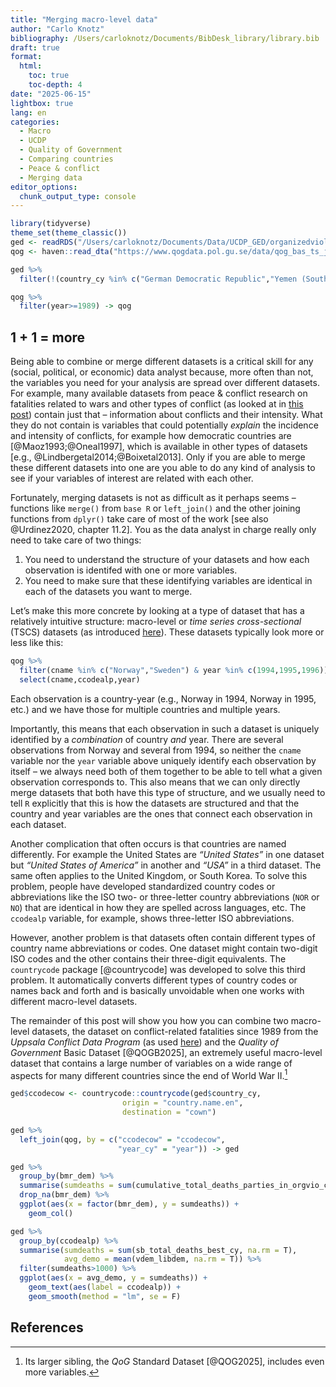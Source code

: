 ```yaml
---
title: "Merging macro-level data"
author: "Carlo Knotz"
bibliography: /Users/carloknotz/Documents/BibDesk_library/library.bib
draft: true
format:
  html:
    toc: true
    toc-depth: 4
date: "2025-06-15"
lightbox: true
lang: en
categories:
  - Macro
  - UCDP
  - Quality of Government
  - Comparing countries
  - Peace & conflict
  - Merging data
editor_options: 
  chunk_output_type: console
---
```


```r
library(tidyverse)
theme_set(theme_classic())
ged <- readRDS("/Users/carloknotz/Documents/Data/UCDP_GED/organizedviolencecy_v25_1.rds")
qog <- haven::read_dta("https://www.qogdata.pol.gu.se/data/qog_bas_ts_jan25.dta")

ged %>% 
  filter(!(country_cy %in% c("German Democratic Republic","Yemen (South Yemen)","Czechoslovakia"))) -> ged

qog %>% 
  filter(year>=1989) -> qog
```

## 1 + 1 = more

Being able to combine or merge different datasets is a critical skill for any (social, political, or economic) data analyst because, more often than not, the variables you need for your analysis are spread over different datasets. For example, many available datasets from peace & conflict research on fatalities related to wars and other types of conflict (as looked at in [this post](https://cknotz.github.io/getstuffdone_blog/posts/conflict/)) contain just that -- information about conflicts and their intensity. What they do not contain is variables that could potentially *explain* the incidence and intensity of conflicts, for example how democratic countries are [@Maoz1993;@Oneal1997], which is available in other types of datasets [e.g., @Lindbergetal2014;@Boixetal2013]. Only if you are able to merge these different datasets into one are you able to do any kind of analysis to see if your variables of interest are related with each other.

Fortunately, merging datasets is not as difficult as it perhaps seems -- functions like `merge()` from `base R` or `left_join()` and the other joining functions from `dplyr()` take care of most of the work [see also @Urdinez2020, chapter 11.2]. You as the data analyst in charge really only need to take care of two things:

1. You need to understand the structure of your datasets and how each observation is identifed with one or more variables.
2. You need to make sure that these identifying variables are identical in each of the datasets you want to merge.

Let's make this more concrete by looking at a type of dataset that has a relatively intuitive structure: macro-level or *time series cross-sectional* (TSCS) datasets (as introduced [here](https://cknotz.github.io/getstuffdone_blog/posts/compa_countries/)). These datasets typically look more or less like this:
```r
qog %>% 
  filter(cname %in% c("Norway","Sweden") & year %in% c(1994,1995,1996)) %>% 
  select(cname,ccodealp,year)
```

Each observation is a country-year (e.g., Norway in 1994, Norway in 1995, etc.) and we have those for multiple countries and multiple years. 

Importantly, this means that each observation in such a dataset is uniquely identified by a *combination* of country *and* year. There are several observations from Norway and several from 1994, so neither the `cname` variable nor the `year` variable above uniquely identify each observation by itself -- we always need both of them together to be able to tell what a given observation corresponds to. This also means that we can only directly merge datasets that both have this type of structure, and we usually need to tell `R` explicitly that this is how the datasets are structured and that the country and year variables are the ones that connect each observation in each dataset.

Another complication that often occurs is that countries are named differently. For example the United States are *"United States"* in one dataset but *"United States of America"* in another and *"USA"* in a third dataset. The same often applies to the United Kingdom, or South Korea. To solve this problem, people have developed standardized country codes or abbreviations like the ISO two- or three-letter country abbreviations (`NOR` or `NO`) that are identical in how they are spelled across languages, etc. The `ccodealp` variable, for example, shows three-letter ISO abbreviations. 

However, another problem is that datasets often contain different types of country name abbreviations or codes. One dataset might contain two-digit ISO codes and the other contains their three-digit equivalents. The `countrycode` package [@countrycode] was developed to solve this third problem. It automatically converts different types of country codes or names back and forth and is basically unvoidable when one works with different macro-level datasets.

The remainder of this post will show you how you can combine two macro-level datasets, the dataset on conflict-related fatalities since 1989 from the *Uppsala Conflict Data Program* (as used [here](https://cknotz.github.io/getstuffdone_blog/posts/conflict/)) and the *Quality of Government* Basic Dataset [@QOGB2025], an extremely useful macro-level dataset that contains a large number of variables on a wide range of aspects for many different countries since the end of World War II.^[Its larger sibling, the *QoG* Standard Dataset [@QOG2025], includes even more variables.]


```r

ged$ccodecow <- countrycode::countrycode(ged$country_cy,
                         origin = "country.name.en",
                         destination = "cown")

```

```r

ged %>% 
  left_join(qog, by = c("ccodecow" = "ccodecow",
                        "year_cy" = "year")) -> ged

```

```r
ged %>% 
  group_by(bmr_dem) %>% 
  summarise(sumdeaths = sum(cumulative_total_deaths_parties_in_orgvio_cy, na.rm = T)) %>% 
  drop_na(bmr_dem) %>% 
  ggplot(aes(x = factor(bmr_dem), y = sumdeaths)) +
    geom_col()


```

```r
ged %>% 
  group_by(ccodealp) %>% 
  summarise(sumdeaths = sum(sb_total_deaths_best_cy, na.rm = T),
            avg_demo = mean(vdem_libdem, na.rm = T)) %>% 
  filter(sumdeaths>1000) %>% 
  ggplot(aes(x = avg_demo, y = sumdeaths)) +
    geom_text(aes(label = ccodealp)) +
    geom_smooth(method = "lm", se = F)

```

## References
